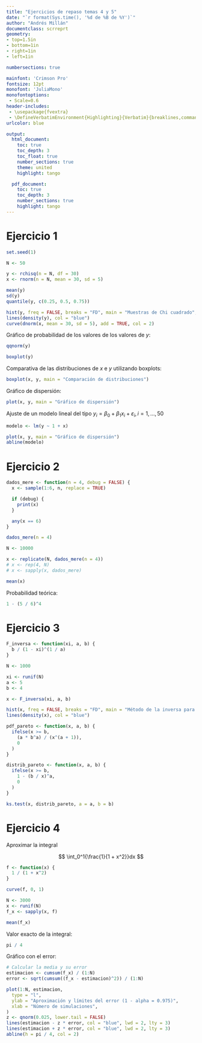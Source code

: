 ```yaml
---
title: "Ejercicios de repaso temas 4 y 5"
date: "`r format(Sys.time(), '%d de %B de %Y')`"
author: "Andrés Millán"
documentclass: scrreprt
geometry:
- top=1.5in
- bottom=1in
- right=1in
- left=1in

numbersections: true

mainfont: 'Crimson Pro'
fontsize: 12pt
monofont: 'JuliaMono'
monofontoptions:
 - Scale=0.6
header-includes:
 - \usepackage{fvextra}
 - \DefineVerbatimEnvironment{Highlighting}{Verbatim}{breaklines,commandchars=\\\{\}}
urlcolor: blue

output:
  html_document:
    toc: true
    toc_depth: 3
    toc_float: true
    number_sections: true
    theme: united
    highlight: tango

  pdf_document:
    toc: true
    toc_depth: 3
    number_sections: true
    highlight: tango
---
```


# Ejercicio 1

```r
set.seed(1)

N <- 50

y <- rchisq(n = N, df = 30)
x <- rnorm(n = N, mean = 30, sd = 5)
```

```r
mean(y)
sd(y)
quantile(y, c(0.25, 0.5, 0.75))
```

```r
hist(y, freq = FALSE, breaks = "FD", main = "Muestras de Chi cuadrado", ylim = c(0, 0.1))
lines(density(y), col = "blue")
curve(dnorm(x, mean = 30, sd = 5), add = TRUE, col = 2)
```

Gráfico de probabilidad de los valores de los valores de $y$:

```r
qqnorm(y)
```

```r
boxplot(y)
```

Comparativa de las distribuciones de $x$ e $y$ utilizando boxplots:

```r
boxplot(x, y, main = "Comparación de distribuciones")
```

Gráfico de dispersión:

```r
plot(x, y, main = "Gráfico de dispersión")
```

Ajuste de un modelo lineal del tipo $y_i = \beta_0 + \beta_1 x_i + \varepsilon_i, i = 1, \dots, 50$

```r
modelo <- lm(y ~ 1 + x)
```

```r
plot(x, y, main = "Gráfico de dispersión")
abline(modelo)
```

# Ejercicio 2

```r
dados_mere <- function(n = 4, debug = FALSE) {
  x <- sample(1:6, n, replace = TRUE)

  if (debug) {
    print(x)
  }

  any(x == 6)
}
```

```r
dados_mere(n = 4)
```

```r
N <- 10000

x <- replicate(N, dados_mere(n = 4))
# x <- rep(4, N)
# x <- sapply(x, dados_mere)

mean(x)
```

Probabilidad teórica:

```r
1 - (5 / 6)^4
```

# Ejercicio 3

```r
F_inversa <- function(xi, a, b) {
  b / (1 - xi)^(1 / a)
}

N <- 1000

xi <- runif(N)
a <- 5
b <- 4

x <- F_inversa(xi, a, b)

hist(x, freq = FALSE, breaks = "FD", main = "Método de la inversa para la distribución de Pareto", ylim = c(0, 1.2))
lines(density(x), col = "blue")
```

```r
pdf_pareto <- function(x, a, b) {
  ifelse(x >= b,
    (a * b^a) / (x^(a + 1)),
    0
  )
}

distrib_pareto <- function(x, a, b) {
  ifelse(x >= b,
    1 - (b / x)^a,
    0
  )
}

ks.test(x, distrib_pareto, a = a, b = b)
```

# Ejercicio 4

Aproximar la integral

$$
\int_0^1{\frac{1}{1 + x^2}}dx
$$

```r
f <- function(x) {
  1 / (1 + x^2)
}

curve(f, 0, 1)
```

```r
N <- 3000
x <- runif(N)
f_x <- sapply(x, f)

mean(f_x)
```

Valor exacto de la integral:

```r
pi / 4
```

Gráfico con el error:

```r
# Calcular la media y su error
estimacion <- cumsum(f_x) / (1:N)
error <- sqrt(cumsum((f_x - estimacion)^2)) / (1:N)

plot(1:N, estimacion,
  type = "l",
  ylab = "Aproximación y límites del error (1 - alpha = 0.975)",
  xlab = "Número de simulaciones",
)
z <- qnorm(0.025, lower.tail = FALSE)
lines(estimacion - z * error, col = "blue", lwd = 2, lty = 3)
lines(estimacion + z * error, col = "blue", lwd = 2, lty = 3)
abline(h = pi / 4, col = 2)
```